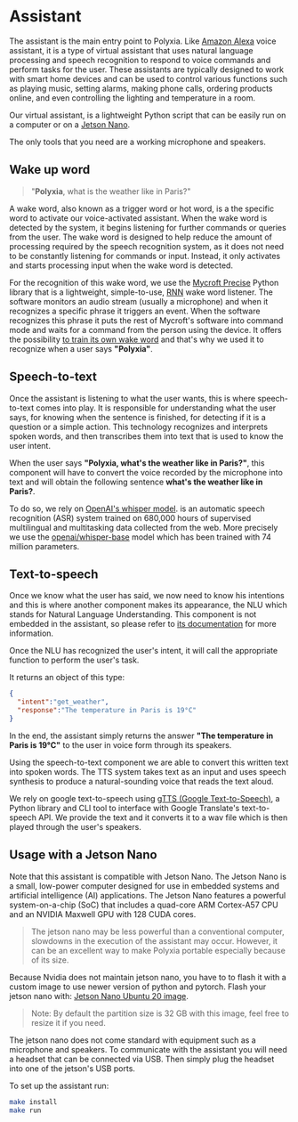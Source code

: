 # Assistant

The assistant is the main entry point to Polyxia. Like [Amazon Alexa](https://developer.amazon.com/en-US/alexa) voice assistant, it is a type of virtual assistant
that uses natural language processing and speech recognition to respond to voice commands and perform tasks for the user. These assistants are typically
designed to work with smart home devices and can be used to control various functions such as playing music, setting alarms, making phone calls,
ordering products online, and even controlling the lighting and temperature in a room.

Our virtual assistant, is a lightweight Python script that can be easily run on a computer or on a [Jetson Nano](#usage-with-a-jetson-nano).

The only tools that you need are a working microphone and speakers.

## Wake up word

> "**Polyxia**, what is the weather like in Paris?"

A wake word, also known as a trigger word or hot word, is a the specific word to activate our voice-activated assistant.
When the wake word is detected by the system, it begins listening for further commands or queries from the user.
The wake word is designed to help reduce the amount of processing required by the speech recognition system, as it does not need to be constantly listening
for commands or input. Instead, it only activates and starts processing input when the wake word is detected.

For the recognition of this wake word, we use the [Mycroft Precise](https://github.com/MycroftAI/mycroft-precise#mycroft-precise) Python library that is a lightweight, simple-to-use,
[RNN](https://datascientest.com/en/recurrent-neural-network-what-is-it) wake word listener.
The software monitors an audio stream (usually a microphone) and when it recognizes a specific phrase it triggers an event.
When the software recognizes this phrase it puts the rest of Mycroft's software into command mode and waits for a command from the person using the device.
It offers the possibility [to train its own wake word](https://github.com/MycroftAI/mycroft-precise/wiki/Training-your-own-wake-word#how-to-train-your-own-wake-word) and that's why we used it to recognize when a user says **"Polyxia"**.

## Speech-to-text

Once the assistant is listening to what the user wants, this is where speech-to-text comes into play. It is responsible for understanding what the user says,
for knowing when the sentence is finished, for detecting if it is a question or a simple action. This technology recognizes and interprets spoken words, and then
transcribes them into text that is used to know the user intent.

When the user says **"Polyxia, what's the weather like in Paris?"**, this component will have to convert the voice recorded by the microphone into text
and will obtain the following sentence **what's the weather like in Paris?**.

To do so, we rely on [OpenAI's whisper model](https://openai.com/research/whisper). is an automatic speech recognition (ASR) system trained on 680,000 hours of supervised multilingual
and multitasking data collected from the web. More precisely we use the [openai/whisper-base](https://huggingface.co/openai/whisper-base) model which has been trained with 74 million parameters.

## Text-to-speech

Once we know what the user has said, we now need to know his intentions and this is where another component makes its appearance, the NLU which stands for
Natural Language Understanding. This component is not embedded in the assistant, so please refer to [its documentation](/nlu) for more information.

Once the NLU has recognized the user's intent, it will call the appropriate function to perform the user's task.

It returns an object of this type:

```json
{
  "intent":"get_weather",
  "response":"The temperature in Paris is 19°C"
}
```

In the end, the assistant simply returns the answer **"The temperature in Paris is 19°C"** to the user in voice form through its speakers.

Using the speech-to-text component we are able to convert this written text into spoken words. The TTS system takes text as an input and uses speech
synthesis to produce a natural-sounding voice that reads the text aloud.

We rely on google text-to-speech using [gTTS (Google Text-to-Speech)](https://github.com/pndurette/gTTS), a Python library and CLI tool to interface
with Google Translate's text-to-speech API. We provide the text and it converts it to a wav file which is then played through the user's speakers.

## Usage with a Jetson Nano

Note that this assistant is compatible with Jetson Nano. The Jetson Nano is a small, low-power computer designed for use in embedded systems and artificial
intelligence (AI) applications. The Jetson Nano features a powerful system-on-a-chip (SoC) that includes a quad-core ARM Cortex-A57 CPU
and an NVIDIA Maxwell GPU with 128 CUDA cores.

> The jetson nano may be less powerful than a conventional computer, slowdowns in the execution of the assistant may occur.
> However, it can be an excellent way to make Polyxia portable especially because of its size.

Because Nvidia does not maintain jetson nano, you have to to flash it with a custom image to use newer version of python and pytorch.
Flash your jetson nano with: [Jetson Nano Ubuntu 20 image](https://github.com/Qengineering/Jetson-Nano-Ubuntu-20-image).

> Note: By default the partition size is 32 GB with this image, feel free to resize it if you need.

The jetson nano does not come standard with equipment such as a microphone and speakers. To communicate with the assistant you will need a headset that can be
connected via USB. Then simply plug the headset into one of the jetson's USB ports.

To set up the assistant run:

```bash
make install
make run
```
